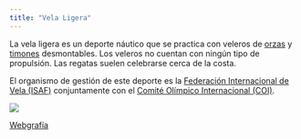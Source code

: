 ```yaml
---
title: "Vela Ligera"
---
```


La vela ligera es un deporte náutico que se practica con veleros de [orzas](pages/partes.qmd) y [timones](pages/partes.qmd) desmontables. Los veleros no cuentan con ningún tipo de propulsión. Las regatas suelen celebrarse cerca de la costa.

El organismo de gestión de este deporte es la [Federación Internacional de Vela (ISAF)](https://www.sailing.org/) conjuntamente con el [Comité Olímpico Internacional (COI)](https://olympics.com/ioc).



![](img/lasres.jpg)

<div class="center">
<a href="/pages/webgrafia.md" type="button" class="btn btn-outline-dark">Webgrafía</a>
</div>